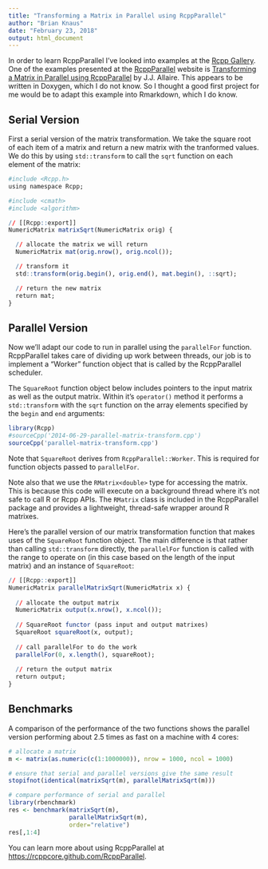 ```yaml
---
title: "Transforming a Matrix in Parallel using RcppParallel"
author: "Brian Knaus"
date: "February 23, 2018"
output: html_document
---
```



In order to learn RcppParallel I've looked into examples at the [Rcpp Gallery](http://gallery.rcpp.org/).
One of the examples presented at the [RcppParallel](https://rcppcore.github.io/RcppParallel/) website is [Transforming a Matrix in Parallel using RcppParallel](http://gallery.rcpp.org/articles/parallel-matrix-transform/) by J.J. Allaire.
This appears to be written in Doxygen, which I do not know.
So I thought a good first project for me would be to adapt this example into Rmarkdown, which I do know.


## Serial Version

First a serial version of the matrix transformation. 
We take the square root of each item of a matrix and return a new matrix with the tranformed values. 
We do this by using `std::transform` to call the `sqrt` function on each element of the matrix:


```r
#include <Rcpp.h>
using namespace Rcpp;

#include <cmath>
#include <algorithm>

// [[Rcpp::export]]
NumericMatrix matrixSqrt(NumericMatrix orig) {

  // allocate the matrix we will return
  NumericMatrix mat(orig.nrow(), orig.ncol());

  // transform it
  std::transform(orig.begin(), orig.end(), mat.begin(), ::sqrt);

  // return the new matrix
  return mat;
}

```



## Parallel Version
 
Now we'll adapt our code to run in parallel using the `parallelFor` function.
RcppParallel takes care of dividing up work between threads, our job is to implement a "Worker" function object that is called by the RcppParallel scheduler.

The `SquareRoot` function object below includes pointers to the input matrix as well as the output matrix. Within it's `operator()` method it performs a `std::transform` with the `sqrt` function on the array elements specified by the `begin` and `end` arguments:


```r
library(Rcpp)
#sourceCpp('2014-06-29-parallel-matrix-transform.cpp')
sourceCpp('parallel-matrix-transform.cpp')
```


Note that `SquareRoot` derives from `RcppParallel::Worker`.
This is required for function objects passed to `parallelFor`.

Note also that we use the `RMatrix<double>` type for accessing the matrix. 
This is because this code will execute on a background thread where it's not safe to call R or Rcpp APIs. The `RMatrix` class is included in the RcppParallel package and provides a lightweight, thread-safe wrapper around R matrixes.


Here's the parallel version of our matrix transformation function that makes uses of the `SquareRoot` function object. 
The main difference is that rather than calling `std::transform` directly, the `parallelFor` function is called with the range to operate on (in this case based on the length of the input matrix) and an instance of `SquareRoot`:


```r
// [[Rcpp::export]]
NumericMatrix parallelMatrixSqrt(NumericMatrix x) {
  
  // allocate the output matrix
  NumericMatrix output(x.nrow(), x.ncol());
  
  // SquareRoot functor (pass input and output matrixes)
  SquareRoot squareRoot(x, output);
  
  // call parallelFor to do the work
  parallelFor(0, x.length(), squareRoot);
  
  // return the output matrix
  return output;
}
```

## Benchmarks
 
A comparison of the performance of the two functions shows the parallel version performing about 2.5 times as fast on a machine with 4 cores:


```r
# allocate a matrix
m <- matrix(as.numeric(c(1:1000000)), nrow = 1000, ncol = 1000)

# ensure that serial and parallel versions give the same result
stopifnot(identical(matrixSqrt(m), parallelMatrixSqrt(m)))

# compare performance of serial and parallel
library(rbenchmark)
res <- benchmark(matrixSqrt(m),
                 parallelMatrixSqrt(m),
                 order="relative")
res[,1:4]
```

You can learn more about using RcppParallel at  [https://rcppcore.github.com/RcppParallel](https://rcppcore.github.com/RcppParallel).

